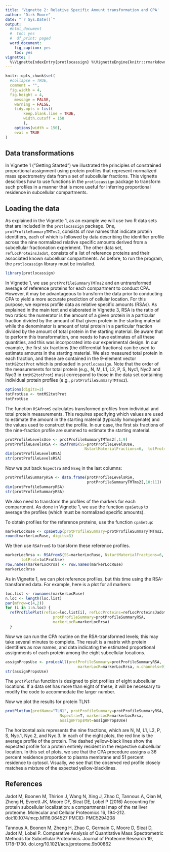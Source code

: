 ```yaml
---
title: 'Vignette 2: Relative Specific Amount transformation and CPA'
author: "Dirk Moore"
date: "`r Sys.Date()`"
output:
  #html_document
  #  toc: yes
  #  df_print: paged
  word_document:
    fig_caption: yes
    toc: yes
vignette: |
  %\VignetteIndexEntry{protlocassign} %\VignetteEngine{knitr::rmarkdown}
---
```



```r
knitr::opts_chunk$set(
  #collapse = TRUE,
  comment = "",
  fig.width = 4,
  fig.height = 4,
	message = FALSE,
	warning = FALSE,
	tidy.opts = list(
		keep.blank.line = TRUE,
		width.cutoff = 150
		),
	options(width = 150),
	eval = TRUE
)
```



## Data transformations

In Vignette 1 (“Getting Started”) we illustrated the principles of constrained proportional assignment using protein profiles that represent normalized mass spectrometry data from a set of subcellular fractions.  This vignette describes how to use functions in the `protlocassign` package to transform such profiles in a manner that is more useful for inferring proportional residence in subcellular compartments.


## Loading the data

As explained in the Vignette 1, as an example we will use two R data sets that are included in the `protlocassign` package.  One, `protProfileSummaryTMTms2`, consists of row names that indicate protein identifiers, each of which is followed by data describing the identifier profile across the nine normalized relative specific amounts derived from a subcellular fractionation experiment. The other data set, `refLocProteinsJadot`, consists of a list of reference proteins and their associated known subcelluar compartments.  As before, to run the program, the `protlocassign` library must be installed.



```r
library(protlocassign)
```

In Vignette 1, we use `protProfileSummaryTMTms2` and an untransformed average of reference proteins for each compartment to conduct CPA. However, it may be advantageous to transform the data prior to conducting CPA to yield a more accurate prediction of cellular location.  For this purpose, we express profile data as relative specific amounts (RSAs).  As explained in the main text and elaborated in Vignette 3, RSA is the ratio of two ratios:  the numerator is the amount of a given protein in a particular fraction divided by the amount of that given protein in the starting material while the denominator is amount of total protein in a particular fraction divided by the amount of total protein in the starting material.  Be aware that to perform this transformation, one needs to have estimates of all these quantities, and this was incorporated into our experimental design.  In our example, the first six fractions (the differential fractions) can be used to estimate amounts in the starting material.  We also measured total protein in each fraction, and these are contained in the 9-element vector `tmtMS2totProt` which is preloaded in `protlocassign`.  Note that the order of the measurements for total protein (e.g., N, M, L1, L2, P, S, Nyc1, Nyc2 and Nyc3 in `tmtMS2totProt`) must correspond to those in the data set containing individual protein profiles (e.g., `protProfileSummaryTMTms2`).

```r
options(digits=2)
totProtUse <- tmtMS2totProt
totProtUse
```

The function `RSAfromS` calculates transformed profiles from individual and total protein measurements.  This requires specifying which values are used to estimate the amount in the starting material (typically homogenate) and the values used to construct the profile.  In our case, the first six fractions of the nine-fraction profile are summed to estimate the starting material.


```r
protProfileLevelsUse <- protProfileSummaryTMTms2[,1:9]
protProfileLevelsRSA <- RSAfromS(SS=protProfileLevelsUse,
                                   NstartMaterialFractions=6,  totProt=totProtUse)
dim(protProfileLevelsRSA)
str(protProfileLevelsRSA)
```

Now we put back `Nspectra` and `Nseq` in the last columns:

```r
protProfileSummaryRSA <- data.frame(protProfileLevelsRSA,
                                    protProfileSummaryTMTms2[,10:11])
dim(protProfileSummaryRSA)
str(protProfileSummaryRSA)
```

We also need to transform the profiles of the markers for each compartment.  As done in Vignette 1, we use the function `cpaSetup` to average the profiles (which must be normalized specific amounts).  



To obtain profiles for the reference proteins, use the function `cpaSetup`:

```r
markerLocRuse <- cpaSetup(protProfileSummary=protProfileSummaryTMTms2, refLocProteins=refLocProteinsJadot, n.channels=9)
round(markerLocRuse, digits=3)

```

We then use `RSAfromS` to transform these reference profiles.

```r
markerLocRrsa <- RSAfromS(SS=markerLocRuse, NstartMaterialFractions=6,
       totProt=totProtUse)
row.names(markerLocRrsa) <- row.names(markerLocRuse)
markerLocRrsa

```

As in Vignette 1, we can plot reference profiles, but this time using the RSA-transformed data. For example, here is a plot for all markers:

```r
loc.list <- rownames(markerLocRuse)
n.loc <- length(loc.list)
par(mfrow=c(4,2))
for (i in 1:n.loc) {
  refProfilePlot(refLoc=loc.list[i], refLocProteins=refLocProteinsJadot,
                     protProfileSummary=protProfileSummaryRSA,
                     markerLocR=markerLocRrsa)
  }
```


Now we can run the CPA routine on the RSA-transformed levels; this may take several minutes to complete. The result is a matrix with protein identifiers as row names, and data indicating the estimated proportional assignments of each protein among the eight subcellular locations.

```r
assignPropsUse <- proLocAll(protProfileSummary=protProfileSummaryRSA,
                                markerLocR=markerLocRrsa, n.channels=9)
str(assignPropsUse)
```


The `protPlotfun` function is designed to plot profiles of eight subcellular locations. If a data set has more than eight of these, it will be necessary to modify the code to accommodate the larger number.

Now we plot the results for protein TLN1:

```r

protPlotfun(protName="TLN1", protProfileSummary=protProfileSummaryRSA, n.fractions=9,
                        Nspectra=T, markerLocR=markerLocRrsa,
                        assignPropsMat=assignPropsUse)
```

The horizontal axis represents the nine fractions, which are N, M, L1, L2, P, S, Nyc.1, Nyc.2, and Nyc.3. In each of the eight plots, the red line is the average profile of the protein. The dashed yellow-black lines show the expected profile for a protein entirely resident in the respective subcellular location. In this set of plots, we see that the CPA procedure assigns a 36 percent residence proportion to plasma membrane and 51 percent residence to cytosol. Visually, we see that the observed red profile closely matches a mixture of the expected yellow-blacklines.





## References


Jadot M, Boonen M, Thirion J, Wang N, Xing J, Zhao C, Tannous A, Qian M, Zheng H, Everett JK, Moore DF, Sleat DE, Lobel P (2016) Accounting for protein subcellular localization: a compartmental map of the rat liver proteome. Molecular and Cellular Proteomics 16, 194-212. doi:10.1074/mcp.M116.064527  PMCID: PMC5294208

Tannous A, Boonen M, Zheng H, Zhao C, Germain C, Moore D, Sleat D, Jadot M, Lobel P. Comparative Analysis of Quantitative Mass Spectrometric Methods for Subcellular Proteomics. Journal of Proteome Research 19, 1718-1730.
doi.org/10.1021/acs.jproteome.9b00862


